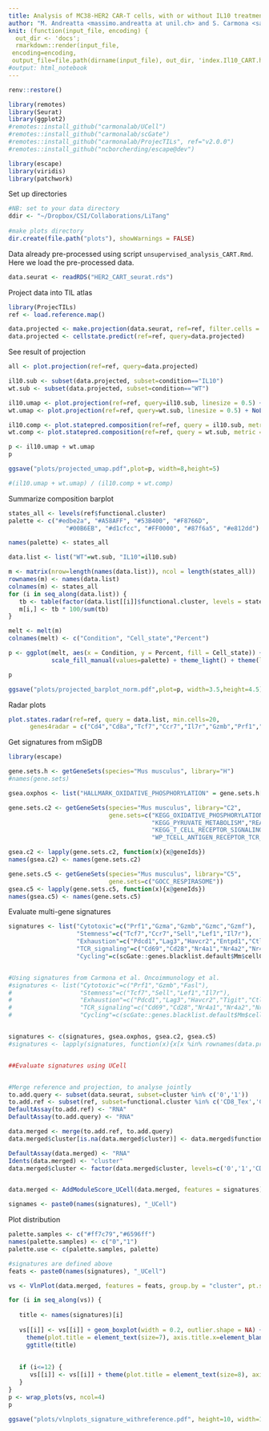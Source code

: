 ```yaml
---
title: Analysis of MC38-HER2 CAR-T cells, with or without IL10 treatment 
author: "M. Andreatta <massimo.andreatta at unil.ch> and S. Carmona <santiago.carmona at unil.ch>"
knit: (function(input_file, encoding) {
  out_dir <- 'docs';
  rmarkdown::render(input_file,
 encoding=encoding,
 output_file=file.path(dirname(input_file), out_dir, 'index.Il10_CART.html'))})
#output: html_notebook
---
```


```r
renv::restore()

library(remotes)
library(Seurat)
library(ggplot2)
#remotes::install_github("carmonalab/UCell")
#remotes::install_github("carmonalab/scGate")
#remotes::install_github("carmonalab/ProjecTILs", ref="v2.0.0")
#remotes::install_github("ncborcherding/escape@dev")

library(escape)
library(viridis)
library(patchwork)
```

Set up directories
```r
#NB: set to your data directory
ddir <- "~/Dropbox/CSI/Collaborations/LiTang"
  
#make plots directory
dir.create(file.path("plots"), showWarnings = FALSE)
```

Data already pre-processed using script `unsupervised_analysis_CART.Rmd`. Here we load the pre-processed data.
```r
data.seurat <- readRDS("HER2_CART_seurat.rds")
```

Project data into TIL atlas
```r
library(ProjecTILs)
ref <- load.reference.map()

data.projected <- make.projection(data.seurat, ref=ref, filter.cells = F)
data.projected <- cellstate.predict(ref=ref, query=data.projected)
```

See result of projection
```r
all <- plot.projection(ref=ref, query=data.projected)

il10.sub <- subset(data.projected, subset=condition=="IL10")
wt.sub <- subset(data.projected, subset=condition=="WT")

il10.umap <- plot.projection(ref=ref, query=il10.sub, linesize = 0.5) + NoLegend() + ggtitle("IL10") + ylim(-8.5,9)
wt.umap <- plot.projection(ref=ref, query=wt.sub, linesize = 0.5) + NoLegend() + ggtitle("WT") + ylim(-8.5,9)

il10.comp <- plot.statepred.composition(ref=ref, query = il10.sub, metric = "percent")
wt.comp <- plot.statepred.composition(ref=ref, query = wt.sub, metric = "percent")

p <- il10.umap + wt.umap
p

ggsave("plots/projected_umap.pdf",plot=p, width=8,height=5)

#(il10.umap + wt.umap) / (il10.comp + wt.comp) 
```

Summarize composition barplot
```r
states_all <- levels(ref$functional.cluster)
palette <- c("#edbe2a", "#A58AFF", "#53B400", "#F8766D", 
                "#00B6EB", "#d1cfcc", "#FF0000", "#87f6a5", "#e812dd")

names(palette) <- states_all

data.list <- list("WT"=wt.sub, "IL10"=il10.sub)

m <- matrix(nrow=length(names(data.list)), ncol = length(states_all))
rownames(m) <- names(data.list)
colnames(m) <- states_all
for (i in seq_along(data.list)) {
   tb <- table(factor(data.list[[i]]$functional.cluster, levels = states_all))
   m[i,] <- tb * 100/sum(tb)
}

melt <- melt(m)
colnames(melt) <- c("Condition", "Cell_state","Percent")

p <- ggplot(melt, aes(x = Condition, y = Percent, fill = Cell_state)) + geom_bar(stat = "identity", position = "stack") + 
            scale_fill_manual(values=palette) + theme_light() + theme(legend.position = "right")

p

ggsave("plots/projected_barplot_norm.pdf",plot=p, width=3.5,height=4.5)
```

Radar plots
```r
plot.states.radar(ref=ref, query = data.list, min.cells=20, 
      genes4radar = c("Cd4","Cd8a","Tcf7","Ccr7","Il7r","Gzmb","Prf1","Pdcd1","Havcr2","Cd69","Mki67"))

```

Get signatures from mSigDB
```r
library(escape)

gene.sets.h <- getGeneSets(species="Mus musculus", library="H")
#names(gene.sets)

gsea.oxphos <- list("HALLMARK_OXIDATIVE_PHOSPHORYLATION" = gene.sets.h[["HALLMARK_OXIDATIVE_PHOSPHORYLATION"]]@geneIds)

gene.sets.c2 <- getGeneSets(species="Mus musculus", library="C2", 
                            gene.sets=c("KEGG_OXIDATIVE_PHOSPHORYLATION","MOOTHA_MITOCHONDRIA","BIOCARTA_ETC_PATHWAY",
                                        "KEGG_PYRUVATE_METABOLISM","REACTOME_MITOCHONDRIAL_BIOGENESIS",
                                        "KEGG_T_CELL_RECEPTOR_SIGNALING_PATHWAY","BIOCARTA_CTL_PATHWAY",
                                        "WP_TCELL_ANTIGEN_RECEPTOR_TCR_SIGNALING_PATHWAY","PID_TCR_PATHWAY"))

gsea.c2 <- lapply(gene.sets.c2, function(x){x@geneIds})
names(gsea.c2) <- names(gene.sets.c2)

gene.sets.c5 <- getGeneSets(species="Mus musculus", library="C5", 
                            gene.sets=c("GOCC_RESPIRASOME"))
gsea.c5 <- lapply(gene.sets.c5, function(x){x@geneIds})
names(gsea.c5) <- names(gene.sets.c5)


```

Evaluate multi-gene signatures
```r
signatures <- list("Cytotoxic"=c("Prf1","Gzma","Gzmb","Gzmc","Gzmf"), 
                   "Stemness"=c("Tcf7","Ccr7","Sell","Lef1","Il7r"),
                   "Exhaustion"=c("Pdcd1","Lag3","Havcr2","Entpd1","Ctla4"),
                   "TCR_signaling"=c("Cd69","Cd28","Nr4a1","Nr4a2","Nr4a3","Nfkb1","Nfkbia","Nfkbib"),
                   "Cycling"=c(scGate::genes.blacklist.default$Mm$cellCycle.G1S, scGate::genes.blacklist.default$Mm$cellCycle.G2M))


#Using signatures from Carmona et al. Oncoimmunology et al.
#signatures <- list("Cytotoxic"=c("Prf1","Gzmb","Fasl"), 
#                   "Stemness"=c("Tcf7","Sell","Lef1","Il7r"),
#                   "Exhaustion"=c("Pdcd1","Lag3","Havcr2","Tigit","Ctla4"),
#                   "TCR_signaling"=c("Cd69","Cd28","Nr4a1","Nr4a2","Nr4a3","Nfkb1","Nfkbia","Nfkbib"),
#                   "Cycling"=c(scGate::genes.blacklist.default$Mm$cellCycle.G1S, scGate::genes.blacklist.default$Mm$cellCycle.G2M))


signatures <- c(signatures, gsea.oxphos, gsea.c2, gsea.c5)
#signatures <- lapply(signatures, function(x){x[x %in% rownames(data.projected)]})


##Evaluate signatures using UCell


#Merge reference and projection, to analyse jointly
to.add.query <- subset(data.seurat, subset=cluster %in% c('0','1'))
to.add.ref <- subset(ref, subset=functional.cluster %in% c('CD8_Tex','CD8_Tpex','CD8_EffectorMemory','CD8_EarlyActiv','CD8_NaiveLike'))
DefaultAssay(to.add.ref) <- "RNA"
DefaultAssay(to.add.query) <- "RNA"

data.merged <- merge(to.add.ref, to.add.query)
data.merged$cluster[is.na(data.merged$cluster)] <- data.merged$functional.cluster[is.na(data.merged$cluster)]

DefaultAssay(data.merged) <- "RNA"
Idents(data.merged) <- "cluster"
data.merged$cluster <- factor(data.merged$cluster, levels=c('0','1','CD8_Tex','CD8_Tpex','CD8_EffectorMemory','CD8_EarlyActiv','CD8_NaiveLike'))


data.merged <- AddModuleScore_UCell(data.merged, features = signatures)

signames <- paste0(names(signatures), "_UCell") 
```


Plot distribution
```r
palette.samples <- c("#ff7c79","#6596ff")
names(palette.samples) <- c("0","1")
palette.use <- c(palette.samples, palette)

#signatures are defined above
feats <- paste0(names(signatures), "_UCell") 

vs <- VlnPlot(data.merged, features = feats, group.by = "cluster", pt.size = 0, cols = palette.use,combine = F)

for (i in seq_along(vs)) {
   
   title <- names(signatures)[i]
  
   vs[[i]] <- vs[[i]] + geom_boxplot(width = 0.2, outlier.shape = NA) + NoLegend() + 
     theme(plot.title = element_text(size=7), axis.title.x=element_blank(), axis.text=element_text(size=12)) +
     ggtitle(title)
   
   
   if (i<=12) {
      vs[[i]] <- vs[[i]] + theme(plot.title = element_text(size=8), axis.text.x=element_blank())
   }
}
p <- wrap_plots(vs, ncol=4)
p

ggsave("plots/vlnplots_signature_withreference.pdf", height=10, width=14)
```


